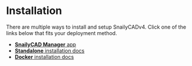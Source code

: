 # Installation

There are multiple ways to install and setup SnailyCADv4. Click one of the links below that fits your deployment method.

- [**SnailyCAD Manager** app](/docs/installations/methods/manager)
- [**Standalone** installation docs](/docs/installations/methods/standalone)
- [**Docker** installation docs](/docs/installations/methods/docker)
